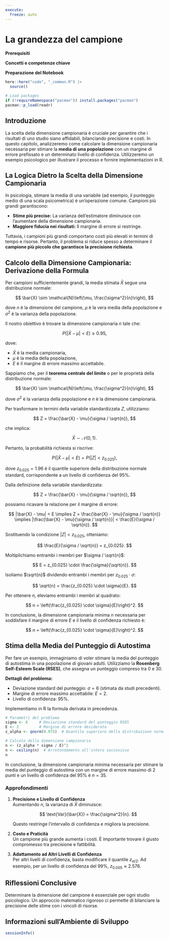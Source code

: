 ```yaml
---
execute:
  freeze: auto
---
```


# La grandezza del campione {#sec-frequentist-sample-size}

**Prerequisiti**

**Concetti e competenze chiave**

**Preparazione del Notebook**

```r
here::here("code", "_common.R") |> 
  source()

# Load packages
if (!requireNamespace("pacman")) install.packages("pacman")
pacman::p_load(readr)
```

## Introduzione

La scelta della dimensione campionaria è cruciale per garantire che i risultati di uno studio siano affidabili, bilanciando precisione e costi. In questo capitolo, analizzeremo come calcolare la dimensione campionaria necessaria per stimare la **media di una popolazione** con un margine di errore prefissato e un determinato livello di confidenza. Utilizzeremo un esempio psicologico per illustrare il processo e fornire implementazioni in R.

## La Logica Dietro la Scelta della Dimensione Campionaria

In psicologia, stimare la media di una variabile (ad esempio, il punteggio medio di una scala psicometrica) è un'operazione comune. Campioni più grandi garantiscono:

- **Stime più precise:** La varianza dell'estimatore diminuisce con l'aumentare della dimensione campionaria.
- **Maggiore fiducia nei risultati:** Il margine di errore si restringe.

Tuttavia, i campioni più grandi comportano costi più elevati in termini di tempo e risorse. Pertanto, il problema si riduce spesso a determinare il **campione più piccolo che garantisce la precisione richiesta**.

## Calcolo della Dimensione Campionaria: Derivazione della Formula

Per campioni sufficientemente grandi, la media stimata $\bar{X}$ segue una distribuzione normale:

$$
\bar{X} \sim \mathcal{N}\left(\mu, \frac{\sigma^2}{n}\right),
$$

dove $n$ è la dimensione del campione, $\mu$ è la vera media della popolazione e $\sigma^2$ è la varianza della popolazione.

Il nostro obiettivo è trovare la dimensione campionaria $n$ tale che:

$$
P\left(|\bar{X} - \mu| < E\right) \geq 0.95,
$$

dove:

- $\bar{X}$ è la media campionaria,
- $\mu$ è la media della popolazione,
- $E$ è il margine di errore massimo accettabile.

Sappiamo che, per il **teorema centrale del limite** o per le proprietà della distribuzione normale:

$$
\bar{X} \sim \mathcal{N}\left(\mu, \frac{\sigma^2}{n}\right),
$$

dove $\sigma^2$ è la varianza della popolazione e $n$ è la dimensione campionaria. 

Per trasformare in termini della variabile standardizzata $Z$, utilizziamo:

$$
Z = \frac{\bar{X} - \mu}{\sigma / \sqrt{n}},
$$

che implica:

$$
\bar{X} \sim \mathcal{N}\left(0, 1\right).
$$

Pertanto, la probabilità richiesta si riscrive:

$$
P\left(|\bar{X} - \mu| < E\right) = P\left(|Z| < z_{0.025}\right),
$$

dove $z_{0.025} = 1.96$ è il quantile superiore della distribuzione normale standard, corrispondente a un livello di confidenza del $95\%$.

Dalla definizione della variabile standardizzata:

$$
Z = \frac{\bar{X} - \mu}{\sigma / \sqrt{n}},
$$

possiamo ricavare la relazione per il margine di errore:

$$
|\bar{X} - \mu| < E \implies Z = \frac{\bar{X} - \mu}{\sigma / \sqrt{n}} \implies |\frac{\bar{X} - \mu}{\sigma / \sqrt{n}}| < \frac{E}{\sigma / \sqrt{n}}.
$$

Sostituendo la condizione $|Z| < z_{0.025}$, otteniamo:

$$
\frac{E}{\sigma / \sqrt{n}} = z_{0.025}.
$$

Moltiplichiamo entrambi i membri per $\sigma / \sqrt{n}$:

$$
E = z_{0.025} \cdot \frac{\sigma}{\sqrt{n}}.
$$

Isoliamo $\sqrt{n}$ dividendo entrambi i membri per $z_{0.025} \cdot \sigma$:

$$
\sqrt{n} = \frac{z_{0.025} \cdot \sigma}{E}.
$$

Per ottenere $n$, eleviamo entrambi i membri al quadrato:

$$
n = \left(\frac{z_{0.025} \cdot \sigma}{E}\right)^2.
$$

In conclusione, la dimensione campionaria minima $n$ necessaria per soddisfare il margine di errore $E$ e il livello di confidenza richiesto è:

$$
n = \left(\frac{z_{0.025} \cdot \sigma}{E}\right)^2.
$$


## Stima della Media del Punteggio di Autostima

Per fare un esempio, immaginiamo di voler stimare la media del punteggio di autostima in una popolazione di giovani adulti. Utilizziamo la **Rosenberg Self-Esteem Scale (RSES)**, che assegna un punteggio compreso tra 0 e 30.

**Dettagli del problema:**

- Deviazione standard del punteggio: $\sigma = 6$ (stimata da studi precedenti).
- Margine di errore massimo accettabile: $E = 2$.
- Livello di confidenza: $95\%$.

Implementiamo in R la formula derivata in precedenza.

```r
# Parametri del problema
sigma <- 6     # Deviazione standard del punteggio RSES
E <- 2         # Margine di errore desiderato
z_alpha <- qnorm(0.975)  # Quantile superiore della distribuzione normale (95% confidenza)

# Calcolo della dimensione campionaria
n <- (z_alpha * sigma / E)^2
n <- ceiling(n)  # Arrotondamento all'intero successivo
n
```

In conclusione, la dimensione campionaria minima necessaria per stimare la media del punteggio di autostima con un margine di errore massimo di 2 punti e un livello di confidenza del 95% è $n = 35$.


### Approfondimenti

1. **Precisione e Livello di Confidenza**  
   Aumentando $n$, la varianza di $\bar{X}$ diminuisce:
   
   $$
   \text{Var}(\bar{X}) = \frac{\sigma^2}{n}.
   $$
   
   Questo restringe l'intervallo di confidenza e migliora la precisione.

2. **Costo e Praticità**  
   Un campione più grande aumenta i costi. È importante trovare il giusto compromesso tra precisione e fattibilità.

3. **Adattamento ad Altri Livelli di Confidenza**  
   Per altri livelli di confidenza, basta modificare il quantile $z_{\alpha/2}$. Ad esempio, per un livello di confidenza del 99%, $z_{0.005} \approx 2.576$.


## Riflessioni Conclusive

Determinare la dimensione del campione è essenziale per ogni studio psicologico. Un approccio matematico rigoroso ci permette di bilanciare la precisione delle stime con i vincoli di risorse. 

## Informazioni sull'Ambiente di Sviluppo {.unnumbered} 

```r
sessionInfo()
```

